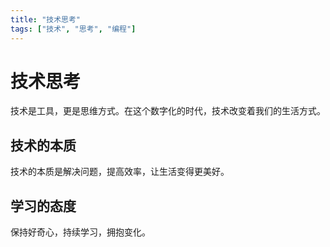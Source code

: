 ```yaml
---
title: "技术思考"
tags: ["技术", "思考", "编程"]
---
```


# 技术思考

技术是工具，更是思维方式。在这个数字化的时代，技术改变着我们的生活方式。

## 技术的本质

技术的本质是解决问题，提高效率，让生活变得更美好。

## 学习的态度

保持好奇心，持续学习，拥抱变化。